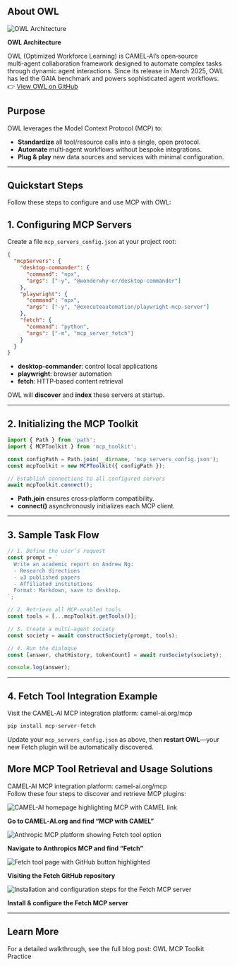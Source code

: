 
## About OWL

  <div>
    <img
      src="/docs/images/owl_architecture.png"
      alt="OWL Architecture"
      style={{ maxWidth: '100%' }}
    />
    <p style={{ textAlign: 'center' }}><strong>OWL Architecture</strong></p>
  </div>

OWL (Optimized Workforce Learning) is CAMEL‑AI’s open‑source multi‑agent collaboration framework designed to automate complex tasks through dynamic agent interactions. Since its release in March 2025, OWL has led the GAIA benchmark and powers sophisticated agent workflows.  
👉 [View OWL on GitHub](https://github.com/camel-ai/owl)

## Purpose

OWL leverages the Model Context Protocol (MCP) to:

- **Standardize** all tool/resource calls into a single, open protocol.  
- **Automate** multi‑agent workflows without bespoke integrations.  
- **Plug & play** new data sources and services with minimal configuration.

---
## Quickstart Steps

Follow these steps to configure and use MCP with OWL:

## 1. Configuring MCP Servers

Create a file `mcp_servers_config.json` at your project root:

```json
{
  "mcpServers": {
    "desktop-commander": {
      "command": "npx",
      "args": ["-y", "@wonderwhy-er/desktop-commander"]
    },
    "playwright": {
      "command": "npx",
      "args": ["-y", "@executeautomation/playwright-mcp-server"]
    },
    "fetch": {
      "command": "python",
      "args": ["-m", "mcp_server_fetch"]
    }
  }
}
```

- **desktop-commander**: control local applications  
- **playwright**: browser automation  
- **fetch**: HTTP‑based content retrieval  

OWL will **discover** and **index** these servers at startup.

---

## 2. Initializing the MCP Toolkit

```jsx
import { Path } from 'path';
import { MCPToolkit } from 'mcp_toolkit';

const configPath = Path.join(__dirname, 'mcp_servers_config.json');
const mcpToolkit = new MCPToolkit({ configPath });

// Establish connections to all configured servers
await mcpToolkit.connect();
```

- **Path.join** ensures cross‑platform compatibility.  
- **connect()** asynchronously initializes each MCP client.

---

## 3. Sample Task Flow

```jsx
// 1. Define the user’s request
const prompt = `
  Write an academic report on Andrew Ng:
  - Research directions
  - ≥3 published papers
  - Affiliated institutions
  Format: Markdown, save to desktop.
`;

// 2. Retrieve all MCP-enabled tools
const tools = [...mcpToolkit.getTools()];

// 3. Create a multi-agent society
const society = await constructSociety(prompt, tools);

// 4. Run the dialogue
const [answer, chatHistory, tokenCount] = await runSociety(society);

console.log(answer);
```

---

## 4. Fetch Tool Integration Example

Visit the CAMEL‑AI MCP integration platform: <Link href="https://www.camel-ai.org/mcp">camel-ai.org/mcp</Link>

```bash
pip install mcp-server-fetch
```

Update your `mcp_servers_config.json` as above, then **restart OWL**—your new Fetch plugin will be automatically discovered.



## More MCP Tool Retrieval and Usage Solutions

CAMEL‑AI MCP integration platform: <Link href="https://www.camel-ai.org/mcp">camel-ai.org/mcp</Link>  
Follow these four steps to discover and retrieve MCP plugins:

<div style={{ display: 'grid', gridTemplateColumns: '1fr', gap: '1rem', textAlign: 'center' }}>
  <div>
    <img
      src="/docs/images/mcp_home.jpeg"
      alt="CAMEL-AI homepage highlighting MCP with CAMEL link"
      style={{ maxWidth: '100%' }}
    />
    <p style={{ textAlign: 'center' }}><strong>Go to CAMEL‑AI.org and find “MCP with CAMEL”</strong></p>
  </div>
  <div>
    <img
      src="/docs/images/mcp_toolpage.png"
      alt="Anthropic MCP platform showing Fetch tool option"
      style={{ maxWidth: '100%' }}
    />
    <p style={{ textAlign: 'center' }}><strong>Navigate to Anthropics MCP and find “Fetch”</strong></p>
  </div>
  <div>
    <img
      src="/docs/images/mcp_github.png"
      alt="Fetch tool page with GitHub button highlighted"
      style={{ maxWidth: '100%' }}
    />
    <p style={{ textAlign: 'center' }}><strong>Visiting the Fetch GitHub repository</strong></p>
  </div>
  <div>
    <img
      src="/docs/images/mcp_config.png"
      alt="Installation and configuration steps for the Fetch MCP server"
      style={{ maxWidth: '100%' }}
    />
    <p style={{ textAlign: 'center' }}><strong>Install & configure the Fetch MCP server</strong></p>
  </div>
</div>

---

## Learn More

For a detailed walkthrough, see the full blog post: <Link href="https://www.camel-ai.org/blogs/owl-mcp-toolkit-practice">OWL MCP Toolkit Practice</Link>
